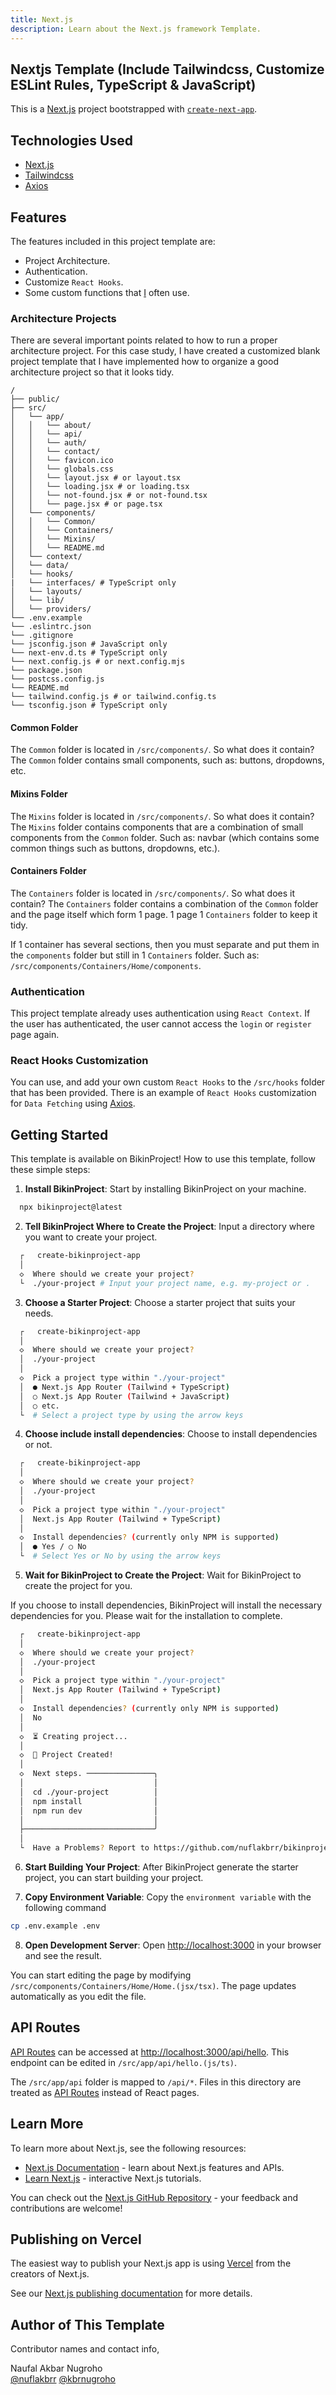 ```yaml
---
title: Next.js
description: Learn about the Next.js framework Template.
---
```


## Nextjs Template (Include Tailwindcss, Customize ESLint Rules, TypeScript & JavaScript)

This is a [Next.js](https://nextjs.org/) project bootstrapped with [`create-next-app`](https://github.com/vercel/next.js/tree/canary/packages/create-next-app).

## Technologies Used

- [Next.js](https://nextjs.org/)
- [Tailwindcss](https://tailwindcss.com/)
- [Axios](https://axios-http.com/docs/intro/)

## Features

The features included in this project template are:

- Project Architecture.
- Authentication.
- Customize `React Hooks`.
- Some custom functions that [I](https://github.com/nuflakbrr) often use.

### Architecture Projects

There are several important points related to how to run a proper architecture project. For this case study, I have created a customized blank project template that I have implemented how to organize a good architecture project so that it looks tidy.

```plaintext
/
├── public/
├── src/
│   └── app/
│   │   └── about/
│   │   └── api/
│   │   └── auth/
│   │   └── contact/
│   │   └── favicon.ico
│   │   └── globals.css
│   │   └── layout.jsx # or layout.tsx
│   │   └── loading.jsx # or loading.tsx
│   │   └── not-found.jsx # or not-found.tsx
│   │   └── page.jsx # or page.tsx
│   └── components/
│   │   └── Common/
│   │   └── Containers/
│   │   └── Mixins/
│   │   └── README.md
│   └── context/
│   └── data/
│   └── hooks/
|   └── interfaces/ # TypeScript only
│   └── layouts/
│   └── lib/
│   └── providers/
└── .env.example
└── .eslintrc.json
└── .gitignore
└── jsconfig.json # JavaScript only
└── next-env.d.ts # TypeScript only
└── next.config.js # or next.config.mjs
└── package.json
└── postcss.config.js
└── README.md
└── tailwind.config.js # or tailwind.config.ts
└── tsconfig.json # TypeScript only
```

#### Common Folder

The `Common` folder is located in `/src/components/`. So what does it contain? The `Common` folder contains small components, such as: buttons, dropdowns, etc.

#### Mixins Folder

The `Mixins` folder is located in `/src/components/`. So what does it contain? The `Mixins` folder contains components that are a combination of small components from the `Common` folder. Such as: navbar (which contains some common things such as buttons, dropdowns, etc.).

#### Containers Folder

The `Containers` folder is located in `/src/components/`. So what does it contain? The `Containers` folder contains a combination of the `Common` folder and the page itself which form 1 page. 1 page 1 `Containers` folder to keep it tidy.

If 1 container has several sections, then you must separate and put them in the `components` folder but still in 1 `Containers` folder. Such as: `/src/components/Containers/Home/components`.

### Authentication

This project template already uses authentication using `React Context`. If the user has authenticated, the user cannot access the `login` or `register` page again.

### React Hooks Customization

You can use, and add your own custom `React Hooks` to the `/src/hooks` folder that has been provided. There is an example of `React Hooks` customization for `Data Fetching` using [Axios](https://axios-http.com/docs/intro).

## Getting Started

This template is available on BikinProject! How to use this template, follow these simple steps:

1. **Install BikinProject**: Start by installing BikinProject on your machine.

```bash
  npx bikinproject@latest
```

2. **Tell BikinProject Where to Create the Project**: Input a directory where you want to create your project.

```bash
  ┌   create-bikinproject-app
  │
  ◇  Where should we create your project?
  └  ./your-project # Input your project name, e.g. my-project or .
```

3. **Choose a Starter Project**: Choose a starter project that suits your needs.

```bash
  ┌   create-bikinproject-app
  │
  ◇  Where should we create your project?
  │  ./your-project
  │
  ◇  Pick a project type within "./your-project"
  │  ● Next.js App Router (Tailwind + TypeScript)
  │  ○ Next.js App Router (Tailwind + JavaScript)
  │  ○ etc.
  └  # Select a project type by using the arrow keys
```

4. **Choose include install dependencies**: Choose to install dependencies or not.

```bash
  ┌   create-bikinproject-app
  │
  ◇  Where should we create your project?
  │  ./your-project
  │
  ◇  Pick a project type within "./your-project"
  │  Next.js App Router (Tailwind + TypeScript)
  │
  ◇  Install dependencies? (currently only NPM is supported)
  │  ● Yes / ○ No
  └  # Select Yes or No by using the arrow keys
```

5. **Wait for BikinProject to Create the Project**: Wait for BikinProject to create the project for you.

<Note title="Note" type="note">
  If you choose to install dependencies, BikinProject will install the necessary dependencies for you. Please wait for the installation to complete.
</Note>

```bash
  ┌   create-bikinproject-app
  │
  ◇  Where should we create your project?
  │  ./your-project
  │
  ◇  Pick a project type within "./your-project"
  │  Next.js App Router (Tailwind + TypeScript)
  │
  ◇  Install dependencies? (currently only NPM is supported)
  │  No
  │
  ◇  ⏳ Creating project...
  │
  ◇  🎉 Project Created!
  │
  ◇  Next steps. ───────────────╮
  │                             │
  │  cd ./your-project          │
  │  npm install                │
  │  npm run dev                │
  │                             │
  ├─────────────────────────────╯
  │
  └  Have a Problems? Report to https://github.com/nuflakbrr/bikinproject/issues
```

6. **Start Building Your Project**: After BikinProject generate the starter project, you can start building your project.

7. **Copy Environment Variable**: Copy the `environment variable` with the following command

```bash
cp .env.example .env
```

8. **Open Development Server**: Open [http://localhost:3000](http://localhost:3000) in your browser and see the result.

You can start editing the page by modifying `/src/components/Containers/Home/Home.(jsx/tsx)`. The page updates automatically as you edit the file.

## API Routes

[API Routes](https://nextjs.org/docs/api-routes/introduction) can be accessed at [http://localhost:3000/api/hello](http://localhost:3000/api/hello). This endpoint can be edited in `/src/app/api/hello.(js/ts)`.

The `/src/app/api` folder is mapped to `/api/*`. Files in this directory are treated as [API Routes](https://nextjs.org/docs/api-routes/introduction) instead of React pages.

## Learn More

To learn more about Next.js, see the following resources:

- [Next.js Documentation](https://nextjs.org/docs) - learn about Next.js features and APIs.
- [Learn Next.js](https://nextjs.org/learn) - interactive Next.js tutorials.

You can check out the [Next.js GitHub Repository](https://github.com/vercel/next.js/) - your feedback and contributions are welcome!

## Publishing on Vercel

The easiest way to publish your Next.js app is using [Vercel](https://vercel.com/new?utm_medium=default-template&filter=next.js&utm_source=create-next-app&utm_campaign=create-next-app-readme) from the creators of Next.js.

See our [Next.js publishing documentation](https://nextjs.org/docs/deployment) for more details.

## Author of This Template

Contributor names and contact info,

Naufal Akbar Nugroho  
[@nuflakbrr](https://github.com/nuflakbrr)
[@kbrnugroho](https://instagram.com/kbrnugroho)
